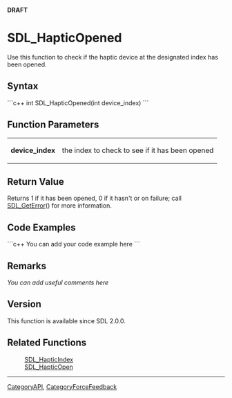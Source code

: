 <span color="red">'''DRAFT'''</span>

= SDL_HapticOpened =
Use this function to check if the haptic device at the designated index has been opened.


== Syntax ==
```c++
int SDL_HapticOpened(int device_index)
```

== Function Parameters ==
{|
|'''device_index'''
|the index to check to see if it has been opened <!-- of the device to query -->
|}

== Return Value ==
Returns 1 if it has been opened, 0 if it hasn't or on failure; call [[SDL_GetError]]() for more information.

== Code Examples ==
```c++
You can add your code example here
```

== Remarks ==
''You can add useful comments here''

== Version ==
This function is available since SDL 2.0.0.

== Related Functions ==
:[[SDL_HapticIndex]]
:[[SDL_HapticOpen]]

----
[[CategoryAPI]], [[CategoryForceFeedback]]
